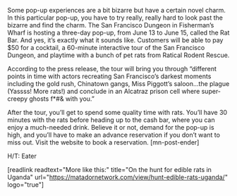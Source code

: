 Some pop-up experiences are a bit bizarre but have a certain novel charm. In this particular pop-up, you have to try really, really hard to look past the bizarre and find the charm. The San Francisco Dungeon in Fisherman’s Wharf is hosting a three-day pop-up, from June 13 to June 15, called the Rat Bar. And yes, it’s exactly what it sounds like. Customers will be able to pay $50 for a cocktail, a 60-minute interactive tour of the San Francisco Dungeon, and playtime with a bunch of pet rats from Ratical Rodent Rescue.

According to the press release, the tour will bring you through “different points in time with actors recreating San Francisco’s darkest moments including the gold rush, Chinatown gangs, Miss Piggott’s saloon...the plague (Yassss! More rats!) and conclude in an Alcatraz prison cell where super-creepy ghosts f*#&amp; with you.”

After the tour, you’ll get to spend some quality time with rats. You’ll have 30 minutes with the rats before heading up to the cash bar, where you can enjoy a much-needed drink. Believe it or not, demand for the pop-up is high, and you’ll have to make an advance reservation if you don’t want to miss out. Visit the website to book a reservation. [mn-post-ender]

H/T: Eater

[readlink readtext="More like this:" title="On the hunt for edible rats in Uganda" url="https://matadornetwork.com/view/hunt-edible-rats-uganda/" logo="true"]